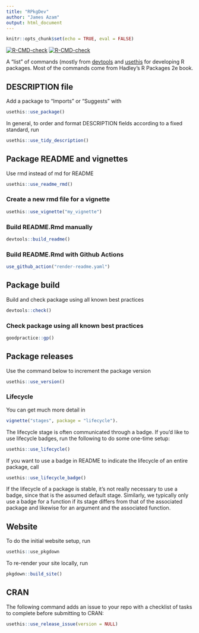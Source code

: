 ```yaml
---
title: "RPkgDev"
author: "James Azam"
output: html_document
---
```


```r
knitr::opts_chunk$set(echo = TRUE, eval = FALSE)
```

<!-- badges: start -->
  [![R-CMD-check](https://github.com/jamesmbaazam/rpkg_wf/actions/workflows/R-CMD-check.yaml/badge.svg)](https://github.com/jamesmbaazam/rpkg_wf/actions/workflows/R-CMD-check.yaml)
[![R-CMD-check](https://github.com/jamesmbaazam/rpkg_wf/actions/workflows/R-CMD-check.yaml/badge.svg)](https://github.com/jamesmbaazam/rpkg_wf/actions/workflows/R-CMD-check.yaml)
<!-- badges: end -->
  
A "list" of commands (mostly from [devtools](https://devtools.r-lib.org/) and [usethis](https://usethis.r-lib.org/) for developing R packages. Most of the commands come from Hadley's R Packages 2e book. 


## DESCRIPTION file

Add a package to "Imports" or "Suggests" with 
```r
usethis::use_package()
```

In general, to order and format DESCRIPTION fields according to a fixed standard,
run 
```r
usethis::use_tidy_description()
```

## Package README and vignettes

Use rmd instead of md for README

```r
usethis::use_readme_rmd()
```

### Create a new rmd file for a vignette

```r
usethis::use_vignette("my_vignette")
```

### Build README.Rmd manually

```r
devtools::build_readme()
```

### Build README.Rmd with Github Actions

```r
use_github_action("render-readme.yaml")
```


## Package build

Build and check package using all known best practices

```r
devtools::check()
```

### Check package using all known best practices

```r
goodpractice::gp()
```

## Package releases

Use the command below to increment the package version

```r
usethis::use_version()
```

### Lifecycle

You can get much more detail in 
```r
vignette("stages", package = "lifecycle").
```

The lifecycle stage is often communicated through a badge. If you’d like to use 
lifecycle badges, run the following to do some one-time setup: 

```r
usethis::use_lifecycle()
```

If you want to use a badge in README to indicate the lifecycle of an entire 
package, call

```r
usethis::use_lifecycle_badge()
```
If the lifecycle of a package is stable, it’s not really necessary to use a badge, since that is the assumed default stage. Similarly, we typically only use a badge for a function if its stage differs from that of the associated package and likewise for an argument and the associated function.


## Website

To do the initial website setup, run
```r
usethis::use_pkgdown
```

To re-render your site locally, run
```r
pkgdown::build_site()
```
## CRAN

The following command adds an issue to your repo with a checklist of tasks to complete before submitting to CRAN:
```r
usethis::use_release_issue(version = NULL)
```


